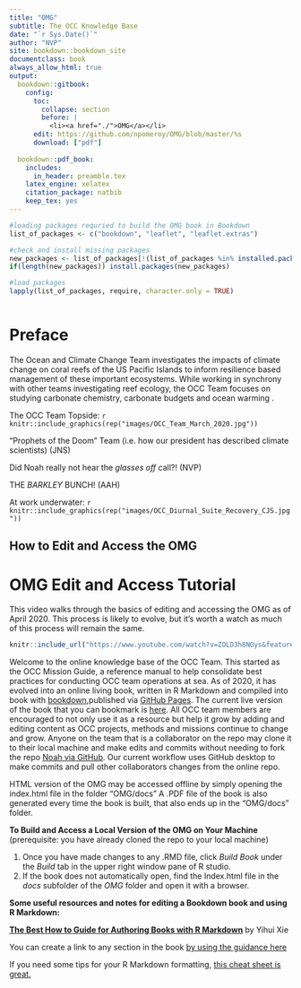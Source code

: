 ```yaml
---
title: "OMG"
subtitle: The OCC Knowledge Base
date: "`r Sys.Date()`"
author: "NVP"
site: bookdown::bookdown_site
documentclass: book
always_allow_html: true
output:
  bookdown::gitbook:
    config:
      toc:
        collapse: section
        before: |
          <li><a href="./">OMG</a></li>
      edit: https://github.com/npomeroy/OMG/blob/master/%s
      download: ["pdf"]
      
  bookdown::pdf_book:
    includes:
      in_header: preamble.tex
    latex_engine: xelatex
    citation_package: natbib
    keep_tex: yes
---
```


```r

#loading packages requried to build the OMG book in Bookdown
list_of_packages <- c("bookdown", "leaflet", "leaflet.extras")

#check and install missing packages
new_packages <- list_of_packages[!(list_of_packages %in% installed.packages()[,"Package"])]
if(length(new_packages)) install.packages(new_packages)

#load packages
lapply(list_of_packages, require, character.only = TRUE)



```




# Preface {-}

The Ocean and Climate Change Team investigates the impacts of climate change on coral reefs of the US Pacific Islands to inform resilience based management of these important ecosystems.  While working in synchrony with other teams investigating reef ecology, the OCC Team focuses on studying carbonate chemistry, carbonate budgets and ocean warming . 

The OCC Team Topside:
`r knitr::include_graphics(rep("images/OCC_Team_March_2020.jpg"))`

"Prophets of the Doom" Team (i.e. how our president has described climate scientists)  (JNS)

Did Noah really not hear the *glasses off* call?! (NVP)

THE *BARKLEY* BUNCH! (AAH)

At work underwater:
`r knitr::include_graphics(rep("images/OCC_Diurnal_Suite_Recovery_CJS.jpg"))`

## How to Edit and Access the OMG {-}

# OMG Edit and Access Tutorial

This video walks through the basics of editing and accessing the OMG as of April 2020.  This process is likely to evolve, but it's worth a watch as much of this process will remain the same.



```r
knitr::include_url("https://www.youtube.com/watch?v=ZOLD3h8NOys&feature=youtu.be")
```




Welcome to the online knowledge base of the OCC Team.  This started as the OCC Mission Guide, a reference manual to help consolidate best practices for conducting OCC team operations at sea.  As of 2020, it has evolved into an online living book, written in R Markdown and compiled into book with [bookdown](https://bookdown.org/yihui/bookdown/),published via [GitHub Pages](https://pages.github.com/). The current live version of the book that you can bookmark is [here](https://npomeroy.github.io/OMG/). All OCC team members are encouraged to not only use it as a resource but help it grow by adding and editing content as OCC projects, methods and missions continue to change and grow. Anyone on the team that is a collaborator on the repo may clone it to their local machine and make edits and commits without needing to fork the repo [Noah via GitHub](https://github.com/npomeroy/OMG). Our current workflow uses GitHub desktop to make commits and pull other collaborators changes from the online repo.

 HTML version of the OMG may be accessed offline by simply opening the index.html file in the folder "OMG/docs" A .PDF file of the book is also generated every time the book is built, that also ends up in the "OMG/docs" folder. 

**To Build and Access a Local Version of the OMG on Your Machine**
(prerequisite: you have already cloned the repo to your local machine)

1. Once you have made changes to any .RMD file, click *Build Book* under the *Build* tab in the upper right window pane of R studio.
2. If the book does not automatically open, find the Index.html file in the *docs* subfolder of the *OMG* folder and open it with a browser.

**Some useful resources and notes for editing a Bookdown book and using R Markdown:** 

[**The Best How to Guide for Authoring Books with R Markdown**](https://bookdown.org/yihui/bookdown/) by Yihui Xie

You can create a link to any section in the book [by using the guidance here](https://bookdown.org/yihui/bookdown/cross-references.html)

If you need some tips for your R Markdown formatting, [this cheat sheet is great.](https://rmarkdown.rstudio.com/lesson-15.html)
